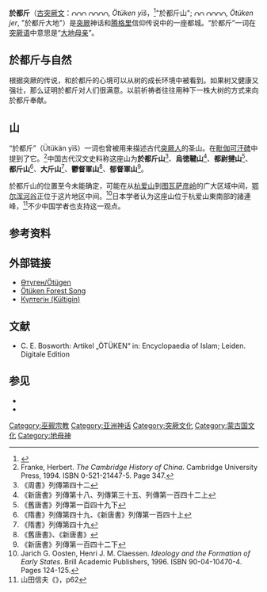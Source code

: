 {{Request translation|tr}}
'''於都斤'''（[[古突厥文|古突厥文]]：[[File:Old_Turkic_letter_SH.svg|10px]][[File:Old_Turkic_letter_I.svg|10px]][[File:Old_Turkic_letter_Y2.svg|10px]] [[File:Old_Turkic_letter_N2.svg|10px]][[File:Old_Turkic_letter_UK.svg|10px]][[File:Old_Turkic_letter_T2.svg|10px]][[File:Old_Turkic_letter_U.svg|10px]], ''Ötüken yïš''，<ref>{{Cite web |url=http://irq.kaznpu.kz/?lang=e&mod=1&tid=1&oid=16&m=1 |title=Bilge kagan’s Memorial Complex, TÜRIK BITIG |accessdate=2016-04-02 |archive-date=2014-10-06 |archive-url=https://web.archive.org/web/20141006153537/http://irq.kaznpu.kz/?lang=e&mod=1&tid=1&oid=16&m=1 |dead-url=no }}</ref>"於都斤山"; [[File:Old_Turkic_letter_R2.svg|10px]][[File:Old_Turkic_letter_Y2.svg|10px]] [[File:Old_Turkic_letter_N2.svg|10px]][[File:Old_Turkic_letter_UK.svg|10px]][[File:Old_Turkic_letter_T2.svg|10px]][[File:Old_Turkic_letter_U.svg|10px]], ''Ötüken jer'', "於都斤大地"）是[[突厥|突厥]]神话和[[腾格里|腾格里]]信仰传说中的一座都城。“於都斤”一词在[[突厥语|突厥语]]中意思是“[[自然之母|大地母亲]]”。

==於都斤与自然==
根据突厥的传说，{{tsl|en|Yer-sub|}}和於都斤的心境可以从树的成长环境中被看到。如果树又健康又强壮，那么证明於都斤对人们很满意。以前祈祷者往往用种下一株大树的方式来向於都斤奉献。

==山==
“於都斤”（Ütükän yïš）一词也曾被用来描述古代[[突厥人|突厥人]]的圣山。在[[毗伽可汗碑|毗伽可汗碑]]中提到了它。<ref>Franke, Herbert. ''The Cambridge History of China''. Cambridge University Press, 1994. ISBN 0-521-21447-5. Page 347.</ref>中国古代汉文史料称这座山为'''於都斤山'''<ref>《周書》列傳第四十二</ref>、'''烏徳鞬山'''<ref>《新唐書》列傳第十八、列傳第三十五、列傳第一百四十二上</ref>、'''都尉揵山'''<ref>《舊唐書》列傳第一百四十九下</ref>、'''都斤山'''<ref>《隋書》列傳第四十九、《新唐書》列傳第一百四十上</ref>、'''大斤山'''<ref>《隋書》列傳第四十九</ref>、'''鬱督軍山'''<ref>《舊唐書》、《新唐書》</ref>、'''郁督軍山'''<ref>《新唐書》列傳第一百四十二下</ref>。

於都斤山的位置至今未能确定，可能在从[[杭爱山|杭爱山]]到[[图瓦|图瓦]][[萨彦岭|萨彦岭]]的广大区域中间，[[鄂尔浑河谷|鄂尔浑河谷]]正位于这片地区中间。<ref>Jarich G. Oosten, Henri J. M. Claessen. ''Ideology and the Formation of Early States ''. Brill Academic Publishers, 1996. ISBN 90-04-10470-4. Pages 124-125.</ref>日本学者{{link-ja|山田信夫 (历史学家)|山田信夫 (歴史家)|山田信夫}}认为这座山位于杭爱山東南部的諸連峰，<ref>山田信夫《{{lang|ja|北アジア遊牧民族史研究}}》，p62</ref>不少中国学者也支持这一观点。

==参考资料==
{{reflist}}
==外部链接==
* [http://kitap.net.ru/bezertinov2-1.php?lang=tat Өтүген/Ötügen ] {{Wayback|url=http://kitap.net.ru/bezertinov2-1.php?lang=tat |date=20190724021255 }}
* [http://tr-tr.facebook.com/note.php?note_id=207804892620914  Ötüken Forest Song]
* [http://turkiya.kz/?p=222 Күлтегін (Kültigin)] {{Wayback|url=http://turkiya.kz/?p=222 |date=20200305065919 }}

==文献==
* C. E. Bosworth: Artikel „ÖTÜKEN“ in: Encyclopaedia of Islam; Leiden. Digitale Edition

==参见==
* {{tsl|en|Yer Tanry|}}
* {{tsl|en|Etugen Eke|}}
{{古突厥}}
{{DEFAULTSORT:Otuken}}
[[Category:巫觋宗教|Category:巫觋宗教]]
[[Category:亚洲神话|Category:亚洲神话]]
[[Category:突厥文化|Category:突厥文化]]
[[Category:蒙古国文化|Category:蒙古国文化]]
[[Category:地母神|Category:地母神]]